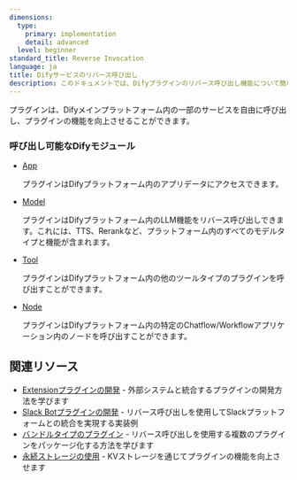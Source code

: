 ```yaml
---
dimensions:
  type:
    primary: implementation
    detail: advanced
  level: beginner
standard_title: Reverse Invocation
language: ja
title: Difyサービスのリバース呼び出し
description: このドキュメントでは、Difyプラグインのリバース呼び出し機能について簡単に説明します。この機能は、プラグインがDifyメインプラットフォーム内の指定されたサービスを呼び出すことを可能にします。本文書では、呼び出し可能なモジュールとして、App（アプリデータへのアクセス）、Model（プラットフォーム内のモデル機能の呼び出し）、Tool（プラットフォーム内の他のツールプラグインの呼び出し）、Node（Chatflow/Workflowアプリケーション内のノード呼び出し）の4つのカテゴリをリストアップしています。
---
```


プラグインは、Difyメインプラットフォーム内の一部のサービスを自由に呼び出し、プラグインの機能を向上させることができます。

### 呼び出し可能なDifyモジュール

*   [App](/plugin-dev-ja/9242-reverse-invocation-app)

    プラグインはDifyプラットフォーム内のアプリデータにアクセスできます。
*   [Model](/plugin-dev-ja/9242-reverse-invocation-model)

    プラグインはDifyプラットフォーム内のLLM機能をリバース呼び出しできます。これには、TTS、Rerankなど、プラットフォーム内のすべてのモデルタイプと機能が含まれます。
*   [Tool](/plugin-dev-ja/9242-reverse-invocation-tool)

    プラグインはDifyプラットフォーム内の他のツールタイプのプラグインを呼び出すことができます。
*   [Node](/plugin-dev-ja/9243-reverse-invocation-node)

    プラグインはDifyプラットフォーム内の特定のChatflow/Workflowアプリケーション内のノードを呼び出すことができます。

## 関連リソース

- [Extensionプラグインの開発](/plugin-dev-ja/9231-extension-plugin) - 外部システムと統合するプラグインの開発方法を学びます
- [Slack Botプラグインの開発](/plugin-dev-ja/0432-develop-a-slack-bot-plugin) - リバース呼び出しを使用してSlackプラットフォームとの統合を実現する実装例
- [バンドルタイプのプラグイン](/plugin-dev-ja/9241-bundle) - リバース呼び出しを使用する複数のプラグインをパッケージ化する方法を学びます
- [永続ストレージの使用](/plugin-dev-ja/0411-persistent-storage-kv) - KVストレージを通じてプラグインの機能を向上させます
